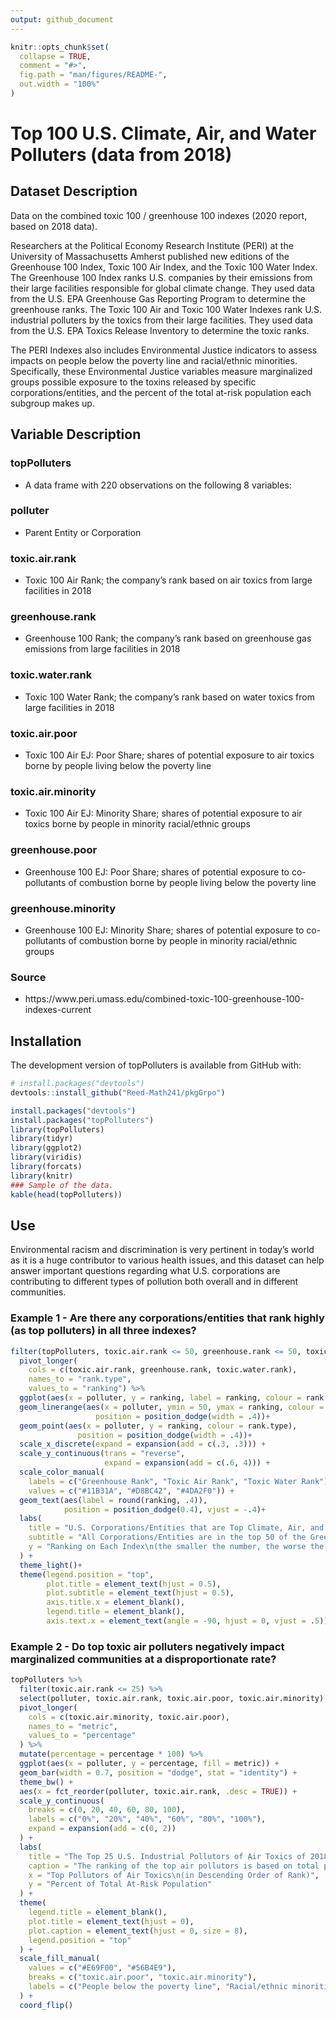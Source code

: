 ```yaml
---
output: github_document
---
```


<!-- README.md is generated from README.Rmd. Please edit that file -->

<!-- You'll still need to render `README.Rmd` regularly, to keep `README.md` up-to-date. `devtools::build_readme()` is handy for this.  -->

```r
knitr::opts_chunk$set(
  collapse = TRUE,
  comment = "#>",
  fig.path = "man/figures/README-",
  out.width = "100%"
)
```

# Top 100 U.S. Climate, Air, and Water Polluters (data from 2018)

<!-- badges: start -->
<!-- badges: end -->

## Dataset Description
Data on the combined toxic 100 / greenhouse 100 indexes (2020 report, based on 2018 data). 

Researchers at the Political Economy Research Institute (PERI) at the University of Massachusetts Amherst published new editions of the Greenhouse 100 Index, Toxic 100 Air Index, and the Toxic 100 Water Index. The Greenhouse 100 Index ranks U.S. companies by their emissions from their large facilities responsible for global climate change. They used data from the U.S. EPA Greenhouse Gas Reporting Program to determine the greenhouse ranks. The Toxic 100 Air and Toxic 100 Water Indexes rank U.S. industrial polluters by the toxics from their large facilities. They used data from the U.S. EPA Toxics Release Inventory to determine the toxic ranks. 

The PERI Indexes also includes Environmental Justice indicators to assess impacts on people below the poverty line and racial/ethnic minorities. Specifically, these Environmental Justice variables measure marginalized groups possible exposure to the toxins released by specific corporations/entities, and the percent of the total at-risk population each subgroup makes up.

## Variable Description

### topPolluters
- A data frame with 220 observations on the following 8 variables:

### polluter
- Parent Entity or Corporation

### toxic.air.rank
- Toxic 100 Air Rank; the company's rank based on air toxics from large facilities in 2018

### greenhouse.rank
- Greenhouse 100 Rank; the company's rank based on greenhouse gas emissions from large facilities in 2018

### toxic.water.rank
- Toxic 100 Water Rank; the company's rank based on water toxics from large facilities in 2018

### toxic.air.poor
- Toxic 100 Air EJ: Poor Share; shares of potential exposure to air toxics borne by people living below the poverty line

### toxic.air.minority
- Toxic 100 Air EJ: Minority Share; shares of potential exposure to air toxics borne by people in minority racial/ethnic groups

### greenhouse.poor
- Greenhouse 100 EJ: Poor Share; shares of potential exposure to co-pollutants of combustion borne by people living below the poverty line

### greenhouse.minority
- Greenhouse 100 EJ: Minority Share; shares of potential exposure to co-pollutants of combustion borne by people in minority racial/ethnic groups

### Source
- https://www.peri.umass.edu/combined-toxic-100-greenhouse-100-indexes-current

## Installation
The development version of topPolluters is available from GitHub with:
``` r
# install.packages("devtools")
devtools::install_github("Reed-Math241/pkgGrpo")
```
```r
install.packages("devtools")
install.packages("topPolluters")
library(topPolluters)
library(tidyr)
library(ggplot2)
library(viridis)
library(forcats)
library(knitr)
### Sample of the data.
kable(head(topPolluters))
```
## Use
Environmental racism and discrimination is very pertinent in today's world as it is a huge contributor to various health issues, and this dataset can help answer important questions regarding what U.S. corporations are contributing to different types of pollution both overall and in different communities.

### Example 1 - Are there any corporations/entities that rank highly (as top polluters) in all three indexes?
```r
filter(topPolluters, toxic.air.rank <= 50, greenhouse.rank <= 50, toxic.water.rank <= 50) %>%
  pivot_longer(
    cols = c(toxic.air.rank, greenhouse.rank, toxic.water.rank),
    names_to = "rank.type",
    values_to = "ranking") %>%
  ggplot(aes(x = polluter, y = ranking, label = ranking, colour = rank.type)) +
  geom_linerange(aes(x = polluter, ymin = 50, ymax = ranking, colour = rank.type), 
                   position = position_dodge(width = .4))+
  geom_point(aes(x = polluter, y = ranking, colour = rank.type),
               position = position_dodge(width = .4))+
  scale_x_discrete(expand = expansion(add = c(.3, .3))) +
  scale_y_continuous(trans = "reverse",
                     expand = expansion(add = c(.6, 4))) +
  scale_color_manual(
    labels = c("Greenhouse Rank", "Toxic Air Rank", "Toxic Water Rank"),
    values = c("#11B31A", "#D8BC42", "#4DA2F0")) +
  geom_text(aes(label = round(ranking, .4)), 
            position = position_dodge(0.4), vjust = -.4)+
  labs( 
    title = "U.S. Corporations/Entities that are Top Climate, Air, and Water Polluters",
    subtitle = "All Corporations/Entities are in the top 50 of the Greenhouse 100 Index,\nToxic 100 Air Polluters Index, and Toxic 100 Water Polluters Index",
    y = "Ranking on Each Index\n(the smaller the number, the worse the polluter)"
  ) +
  theme_light()+
  theme(legend.position = "top",
        plot.title = element_text(hjust = 0.5),
        plot.subtitle = element_text(hjust = 0.5),
        axis.title.x = element_blank(),
        legend.title = element_blank(),
        axis.text.x = element_text(angle = -90, hjust = 0, vjust = .5)) 
```

### Example 2 - Do top toxic air polluters negatively impact marginalized communities at a disproportionate rate?
```r
topPolluters %>%
  filter(toxic.air.rank <= 25) %>%
  select(polluter, toxic.air.rank, toxic.air.poor, toxic.air.minority) %>%
  pivot_longer(
    cols = c(toxic.air.minority, toxic.air.poor),
    names_to = "metric",
    values_to = "percentage"
  ) %>%
  mutate(percentage = percentage * 100) %>%
  ggplot(aes(x = polluter, y = percentage, fill = metric)) +
  geom_bar(width = 0.7, position = "dodge", stat = "identity") +
  theme_bw() +
  aes(x = fct_reorder(polluter, toxic.air.rank, .desc = TRUE)) +
  scale_y_continuous(
    breaks = c(0, 20, 40, 60, 80, 100),
    labels = c("0%", "20%", "40%", "60%", "80%", "100%"),
    expand = expansion(add = c(0, 2))
  ) +
  labs(
    title = "The Top 25 U.S. Industrial Pollutors of Air Toxics of 2018\nand the Resulting Exposure to Low-Income People and\nRacial/Ethnic Minorities",
    caption = "The ranking of the top air pollutors is based on total potential chronic human health risk from their facilities.\nThe percentages are in regards to the makeup of the at-risk populations (which are typically those nearest\nto the toxic facilities), but spefically how much of the at risk population is below the poverty line or is a\nracial/ethnic minority.",
    x = "Top Pollutors of Air Toxics\n(in Descending Order of Rank)",
    y = "Percent of Total At-Risk Population"
  ) +
  theme(
    legend.title = element_blank(),
    plot.title = element_text(hjust = 0),
    plot.caption = element_text(hjust = 0, size = 8),
    legend.position = "top"
  ) +
  scale_fill_manual(
    values = c("#E69F00", "#56B4E9"),
    breaks = c("toxic.air.poor", "toxic.air.minority"),
    labels = c("People below the poverty line", "Racial/ethnic minorities")
  ) +
  coord_flip()
```

